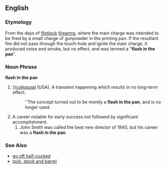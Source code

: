 ==English==
=== Etymology ===
From the days of [[flintlock]] [[firearm]]s, where the main charge was intended to be fired by a small charge of gunpowder in the priming pan.  If the resultant fire did not pass through the touch-hole and ignite the main charge, it produced noise and smoke, but no effect, and was termed a "'''flash in the pan'''".
=== Noun Phrase ===
'''flash in the pan'''
# {{idiom}}}}[[colloquial]] (USA),  A transient happening which results in no long-term effect.
#: ''The concept turned out to be merely a '''flash in the pan''', and is no longer used.
#A career notable for early success not followed by significant accomplishment.
##John Smith was called the best new director of 1940, but his career was a '''flash in the pan'''.

=== See Also ===
*[[go off half-cocked]]
*[[lock, stock and barrel]]